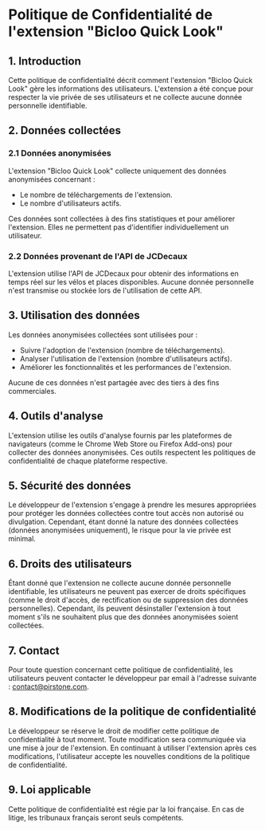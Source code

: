 
# Politique de Confidentialité de l'extension "Bicloo Quick Look"

## 1. Introduction

Cette politique de confidentialité décrit comment l'extension "Bicloo Quick Look" gère les informations des utilisateurs. L'extension a été conçue pour respecter la vie privée de ses utilisateurs et ne collecte aucune donnée personnelle identifiable.

## 2. Données collectées

### 2.1 Données anonymisées

L'extension "Bicloo Quick Look" collecte uniquement des données anonymisées concernant :
- Le nombre de téléchargements de l'extension.
- Le nombre d'utilisateurs actifs.

Ces données sont collectées à des fins statistiques et pour améliorer l'extension. Elles ne permettent pas d'identifier individuellement un utilisateur.

### 2.2 Données provenant de l'API de JCDecaux

L'extension utilise l'API de JCDecaux pour obtenir des informations en temps réel sur les vélos et places disponibles. Aucune donnée personnelle n'est transmise ou stockée lors de l'utilisation de cette API.

## 3. Utilisation des données

Les données anonymisées collectées sont utilisées pour :
- Suivre l'adoption de l'extension (nombre de téléchargements).
- Analyser l'utilisation de l'extension (nombre d'utilisateurs actifs).
- Améliorer les fonctionnalités et les performances de l'extension.

Aucune de ces données n'est partagée avec des tiers à des fins commerciales.

## 4. Outils d'analyse

L'extension utilise les outils d'analyse fournis par les plateformes de navigateurs (comme le Chrome Web Store ou Firefox Add-ons) pour collecter des données anonymisées. Ces outils respectent les politiques de confidentialité de chaque plateforme respective.

## 5. Sécurité des données

Le développeur de l'extension s'engage à prendre les mesures appropriées pour protéger les données collectées contre tout accès non autorisé ou divulgation. Cependant, étant donné la nature des données collectées (données anonymisées uniquement), le risque pour la vie privée est minimal.

## 6. Droits des utilisateurs

Étant donné que l'extension ne collecte aucune donnée personnelle identifiable, les utilisateurs ne peuvent pas exercer de droits spécifiques (comme le droit d'accès, de rectification ou de suppression des données personnelles). Cependant, ils peuvent désinstaller l'extension à tout moment s'ils ne souhaitent plus que des données anonymisées soient collectées.

## 7. Contact

Pour toute question concernant cette politique de confidentialité, les utilisateurs peuvent contacter le développeur par email à l'adresse suivante : contact@pirstone.com.

## 8. Modifications de la politique de confidentialité

Le développeur se réserve le droit de modifier cette politique de confidentialité à tout moment. Toute modification sera communiquée via une mise à jour de l'extension. En continuant à utiliser l'extension après ces modifications, l'utilisateur accepte les nouvelles conditions de la politique de confidentialité.

## 9. Loi applicable

Cette politique de confidentialité est régie par la loi française. En cas de litige, les tribunaux français seront seuls compétents.
